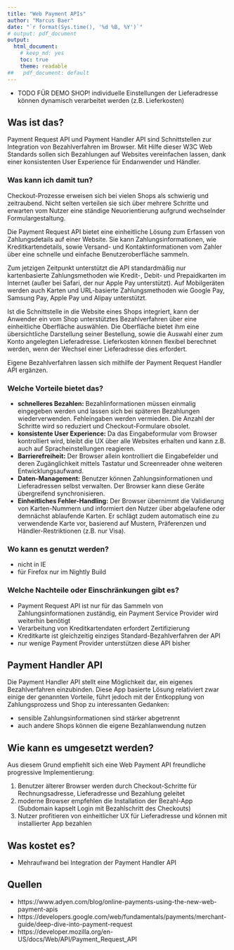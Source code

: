 ```yaml
---
title: "Web Payment APIs"
author: "Marcus Baer"
date: "`r format(Sys.time(), '%d %B, %Y')`"
# output: pdf_document
output:
  html_document:
    # keep_md: yes
    toc: true
    theme: readable
##   pdf_document: default
---
```


- TODO FÜR DEMO SHOP! individuelle Einstellungen der Lieferadresse können dynamisch verarbeitet werden (z.B. Lieferkosten)


## Was ist das?

Payment Request API und Payment Handler API sind Schnittstellen zur Integration von Bezahlverfahren im Browser.
Mit Hilfe dieser W3C Web Standards sollen sich Bezahlungen auf Websites vereinfachen lassen, dank einer konsistenten User Experience für Endanwender und Händler.

### Was kann ich damit tun?

Checkout-Prozesse erweisen sich bei vielen Shops als schwierig und zeitraubend.
Nicht selten verteilen sie sich über mehrere Schritte und erwarten vom Nutzer eine ständige Neuorientierung aufgrund wechselnder Formulargestaltung.

Die Payment Request API bietet eine einheitliche Lösung zum Erfassen von Zahlungsdetails auf einer Website.
Sie kann Zahlungsinformationen, wie Kreditkartendetails, sowie Versand- und Kontaktinformationen vom Zahler über eine schnelle und einfache Benutzeroberfläche sammeln.

Zum jetzigen Zeitpunkt unterstützt die API standardmäßig nur kartenbasierte Zahlungsmethoden wie Kredit-, Debit- und Prepaidkarten im Internet (außer bei Safari, der nur Apple Pay unterstützt).
Auf Mobilgeräten werden auch Karten und URL-basierte Zahlungsmethoden wie Google Pay, Samsung Pay, Apple Pay und Alipay unterstützt.

Ist die Schnittstelle in die Website eines Shops integriert, kann der Anwender ein vom Shop unterstütztes Bezahlverfahren über eine einheitliche Oberfläche auswählen.
Die Oberfläche bietet ihm eine übersichtliche Darstellung seiner Bestellung, sowie die Auswahl einer zum Konto angelegten Lieferadresse.
Lieferkosten können flexibel berechnet werden, wenn der Wechsel einer Lieferadresse dies erfordert.

Eigene Bezahlverfahren lassen sich mithilfe der Payment Request Handler API ergänzen.

### Welche Vorteile bietet das?

- **schnelleres Bezahlen:** Bezahlinformationen müssen einmalig eingegeben werden und lassen sich bei späteren Bezahlungen wiederverwenden. Fehleingaben werden vermieden. Die Anzahl der Schritte wird so reduziert und Checkout-Formulare obsolet.
- **konsistente User Experience:** Da das Eingabeformular vom Browser kontrolliert wird, bleibt die UX über alle Websites erhalten und kann z.B. auch auf Spracheinstellungen reagieren.
- **Barrierefreiheit:** Der Browser allein kontrolliert die Eingabefelder und deren Zugänglichkeit mittels Tastatur und Screenreader ohne weiteren Entwicklungsaufwand.
- **Daten-Management:** Benutzer können Zahlungsinformationen und Lieferadressen selbst verwalten. Der Browser kann diese Geräte übergreifend synchronisieren.
- **Einheitliches Fehler-Handling:** Der Browser übernimmt die Validierung von Karten-Nummern und informiert den Nutzer über abgelaufene oder demnächst ablaufende Karten. Er schlägt zudem automatisch eine zu verwendende Karte vor, basierend auf Mustern, Präferenzen und Händler-Restriktionen (z.B. nur Visa).

### Wo kann es genutzt werden?

- nicht in IE
- für Firefox nur im Nightly Build

### Welche Nachteile oder Einschränkungen gibt es?

- Payment Request API ist nur für das Sammeln von Zahlungsinformationen zuständig, ein Payment Service Provider wird weiterhin benötigt
- Verarbeitung von Kreditkartendaten erfordert Zertifizierung
- Kreditkarte ist gleichzeitig einziges Standard-Bezahlverfahren der API
- nur wenige Payment Provider unterstützen diese API bisher

## Payment Handler API

Die Payment Handler API stellt eine Möglichkeit dar, ein eigenes Bezahlverfahren einzubinden.
Diese App basierte Lösung relativiert zwar einige der genannten Vorteile, führt jedoch mit der Entkopplung von Zahlungsprozess und Shop zu interessanten Gedanken:

- sensible Zahlungsinformationen sind stärker abgetrennt
- auch andere Shops können die eigene Bezahlanwendung nutzen

## Wie kann es umgesetzt werden?

Aus diesem Grund empfiehlt sich eine Web Payment API freundliche progressive Implementierung:

1. Benutzer älterer Browser werden durch Checkout-Schritte für Rechnungsadresse, Lieferadresse und Bezahlung geleitet
2. moderne Browser empfehlen die Installation der Bezahl-App (Subdomain kapselt Login mit Bezahlschritt des Checkouts)
3. Nutzer profitieren von einheitlicher UX für Lieferadresse und können mit installierter App bezahlen

## Was kostet es?

- Mehraufwand bei Integration der Payment Handler API

## Quellen

- https://www.adyen.com/blog/online-payments-using-the-new-web-payment-apis
- https://developers.google.com/web/fundamentals/payments/merchant-guide/deep-dive-into-payment-request
- https://developer.mozilla.org/en-US/docs/Web/API/Payment_Request_API
